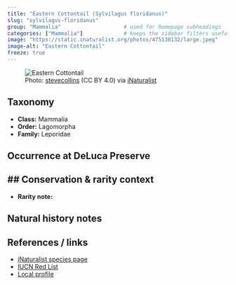 ```yaml
---
title: "Eastern Cottontail (Sylvilagus floridanus)"
slug: "sylvilagus-floridanus"
group: "Mammalia"                    # used for homepage subheadings
categories: ["Mammalia"]             # keeps the sidebar filters useful
image: "https://static.inaturalist.org/photos/475138132/large.jpeg"
image-alt: "Eastern Cottontail"
freeze: true
---
```


<figure class="species-figure">
  <img src="https://static.inaturalist.org/photos/475138132/large.jpeg" alt="Eastern Cottontail" class="species-photo" />
  <figcaption class="photo-credit">Photo: <a href="https://www.inaturalist.org/people/stevecollins">stevecollins</a> (CC BY 4.0) via <a href="https://www.inaturalist.org/observations/264599543">iNaturalist</a></figcaption>
</figure>

## Taxonomy
- **Class:** Mammalia
- **Order:** Lagomorpha
- **Family:** Leporidae

## Occurrence at DeLuca Preserve


## Conservation & rarity context
- 
- **Rarity note:** 

## Natural history notes


## References / links
- [iNaturalist species page](https://www.inaturalist.org/taxa/43111-Sylvilagus-floridanus)
- [IUCN Red List](NA)
- [Local profile](NA)
